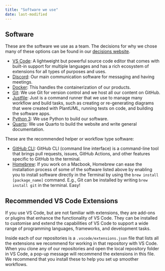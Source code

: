 ```yaml
---
title: "Software we use"
date: last-modified
---
```


## Software

These are the software we use as a team. The decisions for why we chose many of these options can be found in our [decisions website](https://decisions.seedcase-project.org).

- [VS Code](https://code.visualstudio.com/download): A lightweight but powerful source code editor that comes with built-in support for multiple languages and has a rich ecosystem of extensions for all types of purposes and uses.
- [Discord](https://discord.com/download): Our main communication software for messaging and having meetings.
- [Docker](https://docs.docker.com/get-docker/): This handles the containerization of our products.
- [Git](https://git-scm.com/downloads): We use Git for version control and we host all our content on GitHub.
- [Justfile](https://just.systems/man/en/chapter_4.html): Just is a command runner that we use to manage many workflow and build tasks, such as creating or re-generating diagrams that were created with PlantUML, running tests on code, and building the software apps.
- [Python 3](https://www.python.org/downloads/): We use Python to build our software.
- [Quarto](https://quarto.org/docs/get-started/): We use Quarto to build the website and write general documentation.

These are the recommended helper or workflow type software:

- [GitHub CLI](https://cli.github.com/manual/): GitHub CLI (command line interface) is a command-line tool that brings pull requests, issues, GitHub Actions, and other features specific to GitHub to the terminal.
- [Homebrew](https://docs.brew.sh/Installation): If you work on a Macbook, Homebrew can ease the installation process of some of the software listed above by enabling you to install software directly in the Terminal by using the `brew install [package_name]` command. E.g., Git can be installed by writing `brew install git` in the terminal. Easy!

## Recommended VS Code Extensions

If you use VS Code, but are not familiar with extensions, they are add-ons or plugins
that enhance the functionality of VS Code. They can be installed to customise and extend the
capabilities of VS Code to support a wide range of programming languages, frameworks, and
development tasks.

Inside each of our repositories is a `.vscode/extensions.json` file that lists all the extensions we recommend for working
in that repository with VS Code. When you clone any of our repositories and open the local repository
folder in VS Code, a pop-up message will recommend the extensions in this file.
We recommend that you install these to help you set up smoother workflows.
